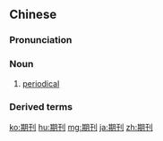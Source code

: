 ==Chinese==
{{zh-forms}}

===Pronunciation===
{{zh-pron
|m=期kān
|c=kei4 hon1,kei4 hon1-2
|mn=kî-khan
|cat=n
}}

===Noun===
{{zh-noun}}

# [[periodical]] {{zh-mw|本}}

===Derived terms===
{{zh-der|核心期刊}}

{{zh-cat|Advanced}}

[[ko:期刊]]
[[hu:期刊]]
[[mg:期刊]]
[[ja:期刊]]
[[zh:期刊]]